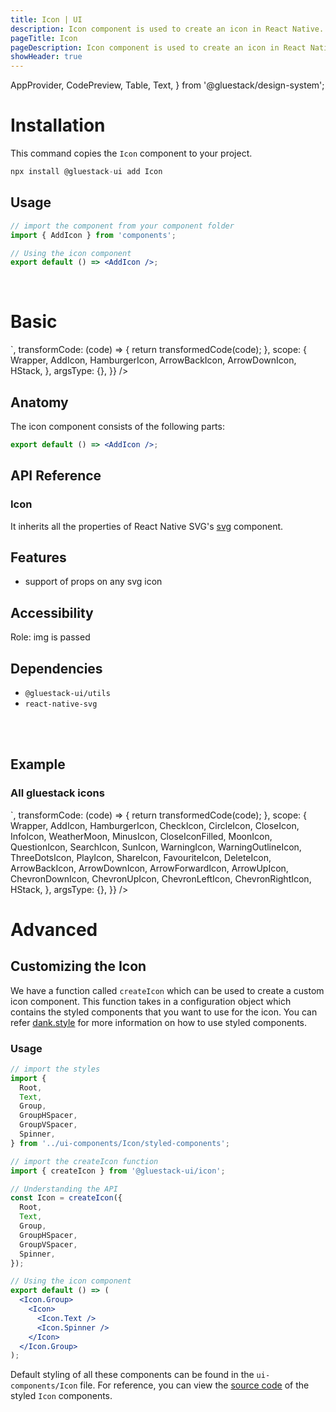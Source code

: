 ```yaml
---
title: Icon | UI
description: Icon component is used to create an icon in React Native. In React Native, the Icon component can be generated using a third-party accessibility-focused library that uses "styled views" and "svg" to define the layout, visual design, and behavior of the component.
pageTitle: Icon
pageDescription: Icon component is used to create an icon in React Native. In React Native, the Icon component can be generated using a third-party accessibility-focused library that uses "styled views" and "svg" to define the layout, visual design, and behavior of the component.
showHeader: true
---
```



<Meta title="components/Icon" />


  AppProvider,
  CodePreview,
  Table,
  Text,
} from '@gluestack/design-system';


# Installation

This command copies the `Icon` component to your project.

```jsx
npx install @gluestack-ui add Icon
```

## Usage

```jsx
// import the component from your component folder
import { AddIcon } from 'components';

// Using the icon component
export default () => <AddIcon />;
```

<br />

# Basic

<AppProvider>
  <CodePreview
    showComponentRenderer={true}
    showArgsController={false}
    metaData={{
      code: `
<HStack space="md">
  <AddIcon />
</HStack>
`,
      transformCode: (code) => {
        return transformedCode(code);
      },
      scope: {
        Wrapper,
        AddIcon,
        HamburgerIcon,
        ArrowBackIcon,
        ArrowDownIcon,
        HStack,
      },
      argsType: {},
    }}
  />
</AppProvider>
<br />

## Anatomy

The icon component consists of the following parts:

```jsx
export default () => <AddIcon />;
```

## API Reference

### Icon

It inherits all the properties of React Native SVG's [svg](https://github.com/software-mansion/react-native-svg/tree/main/Example) component.

## Features

- support of props on any svg icon

## Accessibility

Role: img is passed

## Dependencies

- `@gluestack-ui/utils`
- `react-native-svg`

<br />
<br />

## Example

### All gluestack icons

<AppProvider>
  <CodePreview
    showComponentRenderer={true}
    showArgsController={false}
    metaData={{
      code: `
<HStack w="70%" space="lg"  flexWrap= 'wrap'>
  <AddIcon  />
  <HamburgerIcon  />
  <ArrowBackIcon  />
  <ArrowDownIcon  />
  <ArrowForwardIcon  />
  <ArrowUpIcon  />
  <ChevronDownIcon  />
  <ChevronUpIcon  />
  <ChevronLeftIcon  />
  <ChevronRightIcon  />
  <CheckIcon  />
  <CircleIcon  />
  <CloseIcon  />
  <InfoIcon  />
  <WeatherMoon />
  <MinusIcon  />
  <MoonIcon  />
  <QuestionIcon  />
  <SearchIcon  />
  <SunIcon  />
  <WarningIcon  />
  <WarningOutlineIcon  />
  <ThreeDotsIcon  />
  <PlayIcon  />
  <ShareIcon  />
  <FavouriteIcon  />
  <DeleteIcon  />
  <CloseIconFilled  />
</HStack>
`,
      transformCode: (code) => {
        return transformedCode(code);
      },
      scope: {
        Wrapper,
        AddIcon,
        HamburgerIcon,
        CheckIcon,
        CircleIcon,
        CloseIcon,
        InfoIcon,
        WeatherMoon,
        MinusIcon,
        CloseIconFilled,
        MoonIcon,
        QuestionIcon,
        SearchIcon,
        SunIcon,
        WarningIcon,
        WarningOutlineIcon,
        ThreeDotsIcon,
        PlayIcon,
        ShareIcon,
        FavouriteIcon,
        DeleteIcon,
        ArrowBackIcon,
        ArrowDownIcon,
        ArrowForwardIcon,
        ArrowUpIcon,
        ChevronDownIcon,
        ChevronUpIcon,
        ChevronLeftIcon,
        ChevronRightIcon,
        HStack,
      },
      argsType: {},
    }}
  />
</AppProvider>

# Advanced

## Customizing the Icon

We have a function called `createIcon` which can be used to create a custom icon component. This function takes in a configuration object which contains the styled components that you want to use for the icon. You can refer [dank.style](https://dank.style/) for more information on how to use styled components.

### Usage

```jsx
// import the styles
import {
  Root,
  Text,
  Group,
  GroupHSpacer,
  GroupVSpacer,
  Spinner,
} from '../ui-components/Icon/styled-components';

// import the createIcon function
import { createIcon } from '@gluestack-ui/icon';

// Understanding the API
const Icon = createIcon({
  Root,
  Text,
  Group,
  GroupHSpacer,
  GroupVSpacer,
  Spinner,
});

// Using the icon component
export default () => (
  <Icon.Group>
    <Icon>
      <Icon.Text />
      <Icon.Spinner />
    </Icon>
  </Icon.Group>
);
```

Default styling of all these components can be found in the `ui-components/Icon` file. For reference, you can view the [source code](https://github.com/gluestack/gluestack-ui/blob/development/example/storybook/src/ui-components/Icon/index.tsx) of the styled `Icon` components.
